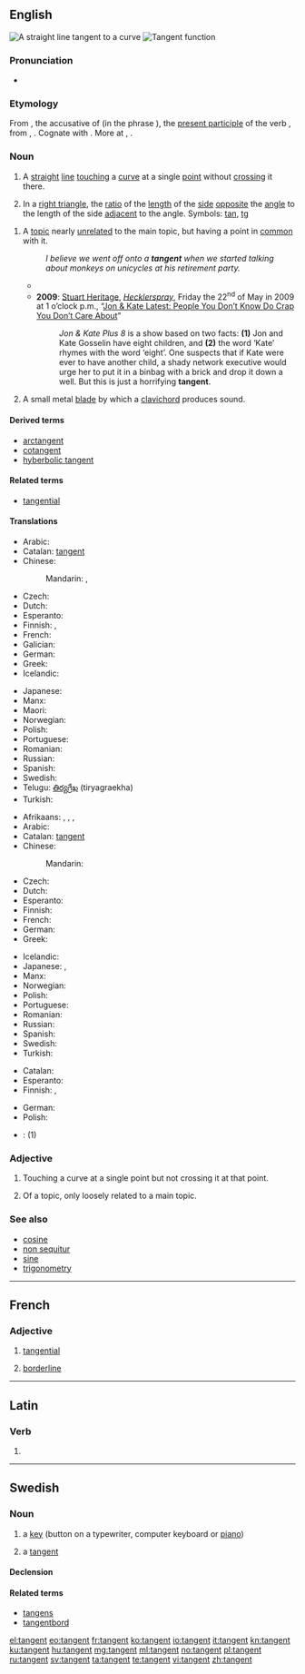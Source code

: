==English==
{{wikipedia}}
[[Image:Tangent.png|thumb|A straight line tangent to a curve]]
[[Image:Tan.svg|thumb|Tangent function]]

===Pronunciation===
* {{IPA|/ˈtæn.dʒənt/}}

===Etymology===

From {{etyl|la|en}} {{term|tangentem|lang=la}}, the accusative of {{term|tangens|tangēns|touching|lang=la}} (in the phrase {{term||[[linea#Latin|līnea]] [[tango#Latin|tangēns]]|a touching line}}), the [[present participle]] of the verb {{term|tango|tangō|touch|pos=verb|lang=la}}, from {{etyl|ine-pro|en}} {{term/t|ine-pro|*tag-}}, {{term/t|ine-pro|*taǵ-||to touch}}. Cognate with {{etyl|ang|-}} {{term|þaccian||to touch lightly, pat, stroke|lang=ang}}. More at {{l|en|thack}}, {{l|en|thwack}}.

===Noun===
{{en-noun}}

# {{context|geometry|lang=en}} A [[straight]] [[line]] [[touching]] a [[curve]] at a single [[point]] without [[crossing]] it there.
# {{context|trigonometry|lang=en}} In a [[right triangle]], the [[ratio]] of the [[length]] of the [[side]] [[opposite]] the [[angle]] to the length of the side [[adjacent]] to the angle. Symbols: [[tan]], [[tg]]
<!--This definition equivalent to the one above; it does not define a new sense of the word
# {{context|mathematics|lang=en}} The ratio of the [[sine]] to the [[cosine]], in either the [[real]] or [[complex]] [[number]]s.-->
# A [[topic]] nearly [[unrelated]] to the main topic, but having a point in [[common]] with it.
#: ''I believe we went off onto a '''tangent''' when we started talking about monkeys on unicycles at his retirement party.''
#*{{quote-book|year=1928|author=Lawrence R. Bourne
|title=Well Tackled!
|chapter=1|url=http://openlibrary.org/works/OL5387037W
|passage=“Uncle Barnaby was always father and mother to me,” Benson broke in; then after a pause his mind flew off at a '''tangent'''. “Is old Hannah all right—in the will, I mean?”}}
#* '''2009''': [http://www.hecklerspray.com/author/stuart-heritage Stuart Heritage], ''[http://www.hecklerspray.com/ Hecklerspray]'', Friday the 22<sup>nd</sup> of May in 2009 at 1 o’clock p.m., “[http://www.hecklerspray.com/jon-kate-latest-people-you-dont-know-do-crap-you-dont-care-about/200934378.php Jon & Kate Latest: People You Don’t Know Do Crap You Don’t Care About]”
#*: ''Jon & Kate Plus 8'' is a show based on two facts: '''(1)''' Jon and Kate Gosselin have eight children, and '''(2)''' the word ‘Kate’ rhymes with the word ‘eight’. One suspects that if Kate were ever to have another child, a shady network executive would urge her to put it in a binbag with a brick and drop it down a well. But this is just a horrifying '''tangent'''.
# A small metal [[blade]] by which a [[clavichord]] produces sound.

====Derived terms====
* [[arctangent]]
* [[cotangent]]
* [[hyberbolic tangent]]

====Related terms====
* [[tangential]]

====Translations====
{{trans-top|in geometry}}
* Arabic: {{t-|ar|مماس|m|tr=mumaass}}
* Catalan: [[#Catalan|tangent]] {{f}}
* Chinese:
*: Mandarin: {{t|cmn|切線|sc=Hani}},  {{t|cmn|切线|tr=qiēxiàn|sc=Hani}}
* Czech: {{t-|cs|tečna|f}}
* Dutch: {{t-|nl|raaklijn|f}}
* Esperanto: {{t-|eo|tanĝanto}}
* Finnish: {{t-|fi|tangentti}},  {{t-|fi|sivuaja}}
* French: {{t+|fr|tangente|f}}
* Galician: {{t-|gl|tanxente|f}}
* German: {{t+|de|Tangente|f}}
* Greek: {{t+|el|εφαπτομένη|f|tr=efaptoméni}}
* Icelandic: {{t+|is|snertill|m}}
{{trans-mid}}
* Japanese: {{t-|ja|接線|tr=せっせん, sessen}}
* Manx: {{t-|gv|tanjent|m}}
* Maori: {{t-|mi|pātapa}}
* Norwegian: {{t+|no|tangent|m}}
* Polish: {{t-|pl|styczna|f}}
* Portuguese: {{t+|pt|tangente|f}}
* Romanian: {{t-|ro|tangentă|f}}
* Russian: {{t+|ru|касательная|f|tr=kasátel'naja}}
* Spanish: {{t+|es|tangente|f}}
* Swedish: {{t+|sv|tangent|c}}
* Telugu: [[తిర్యగ్రేఖ]] (tiryagraekha)
* Turkish: {{t+|tr|teğet}}
{{trans-bottom}}

{{trans-top|in trigonometry}}
* Afrikaans: {{t-|af|tangens}}, {{t-|af|tangense|p}}, {{t-|af|raaklyn}}, {{t-|af|raaklyne|p}}
* Arabic: {{t-|ar|ظل الزاوية|m|tr=Zill al-zaawira}}
* Catalan: [[#Catalan|tangent]] {{f}}
* Chinese:
*: Mandarin: {{t|cmn|正切|tr=zhèngqiē|sc=Hani}}
* Czech: {{t+|cs|tangens|m}}
* Dutch: {{t+|nl|tangens|m}}
* Esperanto: {{t-|eo|tangento}}
* Finnish: {{t-|fi|tangentti}}
* French: {{t+|fr|tangente|f}}
* German: {{t+|de|Tangens|m}}
* Greek: {{t+|el|εφαπτομένη|f|tr=efaptoméni}}
{{trans-mid}}
* Icelandic: {{t-|is|tangens|m}}
* Japanese: {{t-|ja|タンジェント|tr=tanjento}},  {{t-|ja|正接|tr=せいせつ, seisetsu}}
* Manx: {{t-|gv|tanjent|m}}
* Norwegian: {{t-|no|tangens|m}}
* Polish: {{t+|pl|tangens|m}}
* Portuguese: {{t+|pt|tangente|f}}
* Romanian: {{t-|ro|tangentă|f}}
* Russian: {{t+|ru|тангенс|m|tr=tángens}}
* Spanish: {{t+|es|tangente|f}}
* Swedish: {{t+|sv|tangens|c}}
* Turkish: {{t+|tr|tanjant}}
{{trans-bottom}}

{{trans-top|nearly unrelated topic}}
* Catalan: {{t-|ca|tangent|f}}
* Esperanto: {{t-|eo|parentezaĵo}}
* Finnish: {{t-|fi|sivuraide}}, {{t-|fi|harhapolku}}
{{trans-mid}}
* German: {{t-|de|Nebensache|f}}
* Polish: {{t-|pl|punkt wspólny|m}}
{{trans-bottom}}

{{checktrans}}
<!--Remove this section once all of the translations below have been moved into the tables above.-->
* {{ttbc|it}}: {{t+|it|tangente|f}} (1)

===Adjective===
{{en-adj|-}}

# {{context|geometry|lang=en}} Touching a curve at a single point but not crossing it at that point.
# Of a topic, only loosely related to a main topic.

===See also===
* [[cosine]]
* [[non sequitur]]
* [[sine]]
* [[trigonometry]]

----

==French==

===Adjective===
{{fr-adj}}

# {{context|mathematics|lang=fr}} [[tangential]]
# [[borderline]]

----
==Latin==

===Verb===
{{la-verb-form|tangent}}

# {{conjugation of|tango|tangō|3|p|fut|act|ind|lang=la}}{{la-conj-form-gloss|tango|3|p|fut|act|ind}}

----

==Swedish==
{{wikipedia|lang=sv}}

===Noun===
{{sv-noun|c}}

# a [[key]] (button on a typewriter, computer keyboard or [[piano]])
# {{context|mathematics|lang=sv}} a [[#English|tangent]]

====Declension====
{{sv-noun-reg-er}}

====Related terms====
* [[tangens]]
* [[tangentbord]]

[[el:tangent]]
[[eo:tangent]]
[[fr:tangent]]
[[ko:tangent]]
[[io:tangent]]
[[it:tangent]]
[[kn:tangent]]
[[ku:tangent]]
[[hu:tangent]]
[[mg:tangent]]
[[ml:tangent]]
[[no:tangent]]
[[pl:tangent]]
[[ru:tangent]]
[[sv:tangent]]
[[ta:tangent]]
[[te:tangent]]
[[vi:tangent]]
[[zh:tangent]]